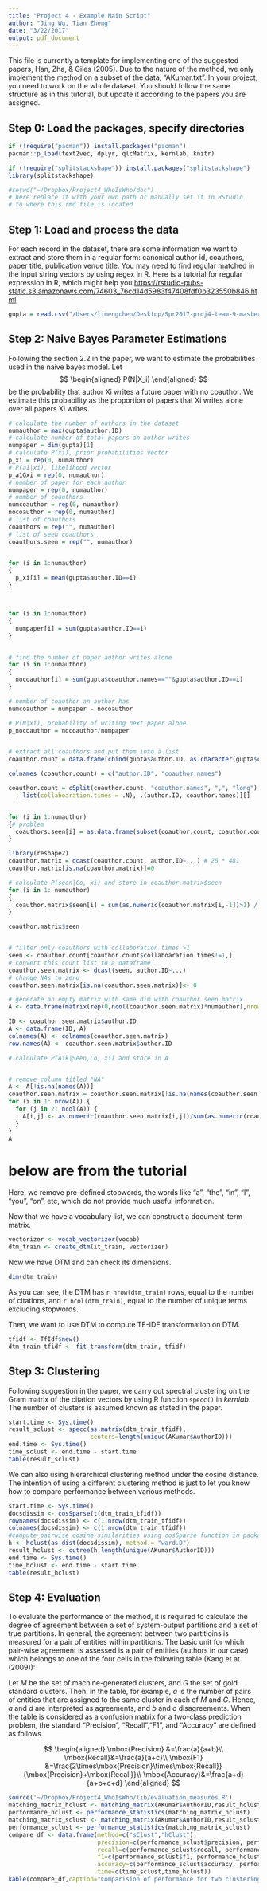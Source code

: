 ```yaml
---
title: "Project 4 - Example Main Script"
author: "Jing Wu, Tian Zheng"
date: "3/22/2017"
output: pdf_document
---
```


This file is currently a template for implementing one of the suggested papers, Han, Zha, & Giles (2005). Due to the nature of the method, we only implement the method on a subset of the data, "AKumar.txt". In your project, you need to work on the whole dataset. You should follow the same structure as in this tutorial, but update it according to the papers you are assigned.

## Step 0: Load the packages, specify directories

```r
if (!require("pacman")) install.packages("pacman")
pacman::p_load(text2vec, dplyr, qlcMatrix, kernlab, knitr)

if (!require("splitstackshape")) install.packages("splitstackshape")
library(splitstackshape)

#setwd("~/Dropbox/Project4_WhoIsWho/doc")
# here replace it with your own path or manually set it in RStudio
# to where this rmd file is located
```

## Step 1: Load and process the data

For each record in the dataset, there are some information we want to extract and store them in a regular form: canonical author id, coauthors, paper title, publication venue title. You may need to find regular matched in the input string vectors by using regex in R. Here is a tutorial for regular expression in R, which might help you <https://rstudio-pubs-static.s3.amazonaws.com/74603_76cd14d5983f47408fdf0b323550b846.html>

```r
gupta = read.csv("/Users/limengchen/Desktop/Spr2017-proj4-team-9-master/data/nameset/A Gupta.csv")
```

## Step 2: Naive Bayes Parameter Estimations

Following the section 2.2 in the paper, we want to estimate the probabilities used in the naive bayes model.
Let
$$
\begin{aligned}
P(N|X_i)
\end{aligned}
$$
be the probability that author Xi writes a future paper with no coauthor. We estimate this probability as the proportion of papers that Xi writes alone over all papers Xi writes. 


```r
# calculate the number of authors in the dataset
numauthor = max(gupta$author.ID)
# calculate number of total papers an author writes
numpaper = dim(gupta)[1]
# calculate P(xi), prior probabilities vector
p_xi = rep(0, numauthor)
# P(a1|xi), likelihood vector
p_a1Gxi = rep(0, numauthor)
# number of paper for each author
numpaper = rep(0, numauthor)
# number of coauthors
numcoauthor = rep(0, numauthor)
nocoauthor = rep(0, numauthor)
# list of coauthors
coauthors = rep("", numauthor)
# list of seen coauthors
coauthors.seen = rep("", numauthor)


for (i in 1:numauthor)
{
  p_xi[i] = mean(gupta$author.ID==i)
}



for (i in 1:numauthor)
{
  numpaper[i] = sum(gupta$author.ID==i)
}


# find the number of paper author writes alone
for (i in 1:numauthor)
{
  nocoauthor[i] = sum(gupta$coauthor.names==""&gupta$author.ID==i)
}

# number of coauthor an author has
numcoauthor = numpaper - nocoauthor

# P(N|xi), probability of writing next paper alone
p_nocoauthor = nocoauthor/numpaper


# extract all coauthors and put them into a list
coauthor.count = data.frame(cbind(gupta$author.ID, as.character(gupta$coauthor.names)))

colnames (coauthor.count) = c("author.ID", "coauthor.names")

coauthor.count = cSplit(coauthor.count, "coauthor.names", ",", "long")[
  , list(collaboaration.times = .N), .(author.ID, coauthor.names)][]


for (i in 1:numauthor)
{# problem
  coauthors.seen[i] = as.data.frame(subset(coauthor.count, coauthor.count$author.ID==i&coauthor.count$collaboaration.times>1)$coauthor.names)
}

library(reshape2)
coauthor.matrix = dcast(coauthor.count, author.ID~...) # 26 * 481
coauthor.matrix[is.na(coauthor.matrix)]=0

# calculate P(seen|Co, xi) and store in coauthor.matrix$seen
for (i in 1: numauthor)
{
  coauthor.matrix$seen[i] = sum(as.numeric(coauthor.matrix[i,-1])>1) / sum(as.numeric(coauthor.matrix[i,-1])>0)
}

coauthor.matrix$seen


# filter only coauthors with collaboration times >1
seen <- coauthor.count[coauthor.count$collaboaration.times!=1,]
# convert this count list to a dataframe
coauthor.seen.matrix <- dcast(seen, author.ID~...) 
# change NAs to zero
coauthor.seen.matrix[is.na(coauthor.seen.matrix)]<- 0

# generate an empty matrix with same dim with coauthor.seen.matrix
A <- data.frame(matrix(rep(0,ncol(coauthor.seen.matrix)*numauthor),nrow = numauthor))

ID <- coauthor.seen.matrix$author.ID
A <- data.frame(ID, A)
colnames(A) <- colnames(coauthor.seen.matrix)
row.names(A) <- coauthor.seen.matrix$author.ID

# calculate P(Aik|Seen,Co, xi) and store in A


# remove column titled "NA"
A <- A[!is.na(names(A))]
coauthor.seen.matrix = coauthor.seen.matrix[!is.na(names(coauthor.seen.matrix))]
for (i in 1: nrow(A)) {
  for (j in 2: ncol(A)) {
    A[i,j] <- as.numeric(coauthor.seen.matrix[i,j])/sum(as.numeric(coauthor.seen.matrix[i,]))
  }
}
A
```



# below are from the tutorial




Here, we remove pre-defined stopwords, the words like “a”, “the”, “in”, “I”, “you”, “on”, etc, which do not provide much useful information. 

Now that we have a vocabulary list, we can construct a document-term matrix.
```r
vectorizer <- vocab_vectorizer(vocab)
dtm_train <- create_dtm(it_train, vectorizer)
```

Now we have DTM and can check its dimensions.
```r
dim(dtm_train)
```

As you can see, the DTM has `r nrow(dtm_train)` rows, equal to the number of citations, and `r ncol(dtm_train)`, equal to the number of unique terms excluding stopwords.

Then, we want to use DTM to compute TF-IDF transformation on DTM.
```r
tfidf <- TfIdf$new()
dtm_train_tfidf <- fit_transform(dtm_train, tfidf)
```

## Step 3: Clustering

Following suggestion in the paper, we carry out spectral clustering on the Gram matrix of the citation vectors by using R function `specc()` in *kernlab*. The number of clusters is assumed known as stated in the paper.
```r
start.time <- Sys.time()
result_sclust <- specc(as.matrix(dtm_train_tfidf), 
                       centers=length(unique(AKumar$AuthorID)))
end.time <- Sys.time()
time_sclust <- end.time - start.time
table(result_sclust)
```

We can also using hierarchical clustering method under the cosine distance. The intention of using a different clustering method is just to let you know how to compare performance between various methods. 
```r
start.time <- Sys.time()
docsdissim <- cosSparse(t(dtm_train_tfidf))
rownames(docsdissim) <- c(1:nrow(dtm_train_tfidf))
colnames(docsdissim) <- c(1:nrow(dtm_train_tfidf))
#compute pairwise cosine similarities using cosSparse function in package qlcMatrix
h <- hclust(as.dist(docsdissim), method = "ward.D")
result_hclust <- cutree(h,length(unique(AKumar$AuthorID)))
end.time <- Sys.time()
time_hclust <- end.time - start.time
table(result_hclust)
```

## Step 4: Evaluation

To evaluate the performance of the method, it is required to calculate the degree of agreement between a set of system-output partitions and a set of true partitions. In general, the agreement between two partitioins is measured for a pair of entities within partitions. The basic unit for which pair-wise agreement is assessed is a pair of entities (authors in our case) which belongs to one of the four cells in the following table (Kang et at.(2009)):

\includegraphics[width=500pt]{matching_matrix.png}

Let $M$ be the set of machine-generated clusters, and $G$ the set of gold standard clusters. Then. in the table, for example, $a$ is the number of pairs of entities that are assigned to the same cluster in each of $M$ and $G$. Hence, $a$ and $d$ are interpreted as agreements, and $b$ and $c$ disagreements. When the table is considered as a confusion matrix for a two-class prediction problem, the standard "Precision", "Recall","F1", and "Accuracy" are defined as follows.

$$
\begin{aligned}
\mbox{Precision} &=\frac{a}{a+b}\\
\mbox{Recall}&=\frac{a}{a+c}\\
\mbox{F1} &=\frac{2\times\mbox{Precision}\times\mbox{Recall}}{\mbox{Precision}+\mbox{Recall}}\\
\mbox{Accuracy}&=\frac{a+d}{a+b+c+d}
\end{aligned}
$$

```r
source('~/Dropbox/Project4_WhoIsWho/lib/evaluation_measures.R')
matching_matrix_hclust <- matching_matrix(AKumar$AuthorID,result_hclust)
performance_hclust <- performance_statistics(matching_matrix_hclust)
matching_matrix_sclust <- matching_matrix(AKumar$AuthorID,result_sclust)
performance_sclust <- performance_statistics(matching_matrix_sclust)
compare_df <- data.frame(method=c("sClust","hClust"),
                         precision=c(performance_sclust$precision, performance_hclust$precision),
                         recall=c(performance_sclust$recall, performance_hclust$recall),
                         f1=c(performance_sclust$f1, performance_hclust$f1),
                         accuracy=c(performance_sclust$accuracy, performance_hclust$accuracy),
                         time=c(time_sclust,time_hclust))
kable(compare_df,caption="Comparision of performance for two clustering methods",digits = 2)
```

